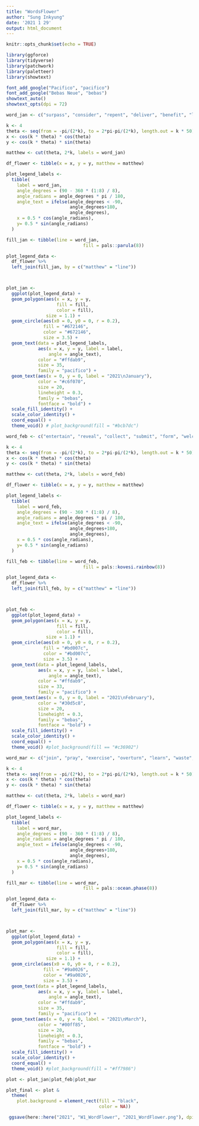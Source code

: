 ```yaml
---
title: "WordsFlower"
author: "Sung Inkyung"
date: '2021 1 29'
output: html_document
---
```


```r
knitr::opts_chunk$set(echo = TRUE)
```

```r
library(ggforce)
library(tidyverse)
library(patchwork)
library(paletteer)
library(showtext)

font_add_google("Pacifico", "pacifico")
font_add_google("Bebas Neue", "bebas")
showtext_auto()
showtext_opts(dpi = 72)
```


```r
word_jan <- c("surpass", "consider", "repent", "deliver", "benefit", "live", "remain", "imitate")

k <- 4
theta <- seq(from = -pi/(2*k), to = 2*pi-pi/(2*k), length.out = k * 50)
x <- cos(k * theta) * cos(theta)
y <- cos(k * theta) * sin(theta)

matthew <- cut(theta, 2*k, labels = word_jan)

df_flower <- tibble(x = x, y = y, matthew = matthew)

plot_legend_labels <- 
  tibble(
    label = word_jan,
    angle_degrees = (90 - 360 * (1:8) / 8),
    angle_radians = angle_degrees * pi / 180,
    angle_text = ifelse(angle_degrees < -90, 
                        angle_degrees+180, 
                        angle_degrees),
    x = 0.5 * cos(angle_radians),
    y= 0.5 * sin(angle_radians)
  )

fill_jan <- tibble(line = word_jan, 
                             fill = pals::parula(8))

plot_legend_data <-
  df_flower %>% 
  left_join(fill_jan, by = c("matthew" = "line")) 



plot_jan <- 
  ggplot(plot_legend_data) +
  geom_polygon(aes(x = x, y = y, 
                   fill = fill, 
                   color = fill), 
               size = 1.1) +
  geom_circle(aes(x0 = 0, y0 = 0, r = 0.2), 
              fill = "#672146", 
              color = "#672146", 
              size = 3.5) +
  geom_text(data = plot_legend_labels, 
            aes(x = x, y = y, label = label, 
                angle = angle_text), 
            color = "#ffdab9", 
            size = 35, 
            family = "pacifico") +
  geom_text(aes(x = 0, y = 0, label = "2021\nJanuary"), 
            color = "#c6f070",  
            size = 20,
            lineheight = 0.3,
            family = "bebas",
            fontface = "bold") +
  scale_fill_identity() +
  scale_color_identity() +
  coord_equal() +
  theme_void() # plot_background(fill = "#bcb7dc")
```

```r
word_feb <- c("entertain", "reveal", "collect", "submit", "form", "welcome", "become", "transfigure")

k <- 4
theta <- seq(from = -pi/(2*k), to = 2*pi-pi/(2*k), length.out = k * 50)
x <- cos(k * theta) * cos(theta)
y <- cos(k * theta) * sin(theta)

matthew <- cut(theta, 2*k, labels = word_feb)

df_flower <- tibble(x = x, y = y, matthew = matthew)

plot_legend_labels <- 
  tibble(
    label = word_feb,
    angle_degrees = (90 - 360 * (1:8) / 8),
    angle_radians = angle_degrees * pi / 180,
    angle_text = ifelse(angle_degrees < -90, 
                        angle_degrees+180, 
                        angle_degrees),
    x = 0.5 * cos(angle_radians),
    y= 0.5 * sin(angle_radians)
  )

fill_feb <- tibble(line = word_feb, 
                             fill = pals::kovesi.rainbow(8))

plot_legend_data <-
  df_flower %>% 
  left_join(fill_feb, by = c("matthew" = "line")) 



plot_feb <- 
  ggplot(plot_legend_data) +
  geom_polygon(aes(x = x, y = y, 
                   fill = fill, 
                   color = fill), 
               size = 1.1) +
  geom_circle(aes(x0 = 0, y0 = 0, r = 0.2), 
              fill = "#bd007c", 
              color = "#bd007c", 
              size = 3.5) +
  geom_text(data = plot_legend_labels, 
            aes(x = x, y = y, label = label, 
                angle = angle_text), 
            color = "#ffdab9", 
            size = 33,
            family = "pacifico") +
  geom_text(aes(x = 0, y = 0, label = "2021\nFebruary"), 
            color = "#30d5c8",  
            size = 20, 
            lineheight = 0.3,
            family = "bebas",
            fontface = "bold") +
  scale_fill_identity() +
  scale_color_identity() +
  coord_equal() +
  theme_void() #plot_background(fill == "#c36902")
```

```r
word_mar <- c("join", "pray", "exercise", "overturn", "learn", "waste", "betray", "crucify")

k <- 4
theta <- seq(from = -pi/(2*k), to = 2*pi-pi/(2*k), length.out = k * 50)
x <- cos(k * theta) * cos(theta)
y <- cos(k * theta) * sin(theta)

matthew <- cut(theta, 2*k, labels = word_mar)

df_flower <- tibble(x = x, y = y, matthew = matthew)

plot_legend_labels <- 
  tibble(
    label = word_mar,
    angle_degrees = (90 - 360 * (1:8) / 8),
    angle_radians = angle_degrees * pi / 180,
    angle_text = ifelse(angle_degrees < -90, 
                        angle_degrees+180, 
                        angle_degrees),
    x = 0.5 * cos(angle_radians),
    y= 0.5 * sin(angle_radians)
  )

fill_mar <- tibble(line = word_mar, 
                             fill = pals::ocean.phase(8))

plot_legend_data <-
  df_flower %>% 
  left_join(fill_mar, by = c("matthew" = "line")) 



plot_mar <- 
  ggplot(plot_legend_data) +
  geom_polygon(aes(x = x, y = y, 
                   fill = fill, 
                   color = fill), 
               size = 1.1) +
  geom_circle(aes(x0 = 0, y0 = 0, r = 0.2), 
              fill = "#9a0026", 
              color = "#9a0026", 
              size = 3.5) +
  geom_text(data = plot_legend_labels, 
            aes(x = x, y = y, label = label, 
                angle = angle_text), 
            color = "#ffdab9", 
            size = 35, 
            family = "pacifico") +
  geom_text(aes(x = 0, y = 0, label = "2021\nMarch"), 
            color = "#00ff85",  
            size = 20, 
            lineheight = 0.3,
            family = "bebas",
            fontface = "bold") +
  scale_fill_identity() +
  scale_color_identity() +
  coord_equal() +
  theme_void() #plot_background(fill = "#ff7986")
```

```r
plot <- plot_jan|plot_feb|plot_mar

plot_final <- plot &
  theme(
    plot.background = element_rect(fill = "black",  
                                   color = NA))

 ggsave(here::here("2021", "W1_WordFlower", "2021_WordFlower.png"), dpi = 300, width = 45, height = 15, units = "cm")
```


